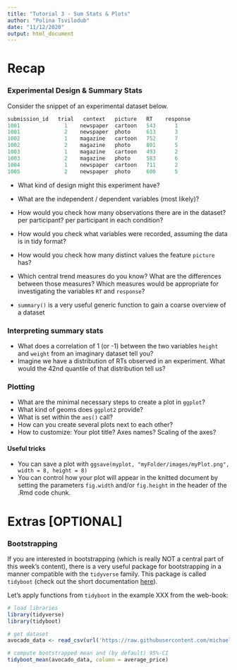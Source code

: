 ```yaml
---
title: "Tutorial 3 - Sum Stats & Plots"
author: "Polina Tsvilodub"
date: "11/12/2020"
output: html_document
---
```


# Recap 

### Experimental Design & Summary Stats
Consider the snippet of an experimental dataset below. 

```r
submission_id   trial   context   picture   RT    response
1001              1    newspaper  cartoon   543      1
1001              2    newspaper  photo     613      3
1002              1    magazine   cartoon   752      7 
1002              2    magazine   photo     801      5
1003              1    magazine   cartoon   493      2
1003              2    magazine   photo     583      6
1004              1    newspaper  cartoon   711      2 
1005              2    newspaper  photo     600      5
```

- What kind of design might this experiment have? 
- What are the independent / dependent variables (most likely)? 
- How would you check how many observations there are in the dataset? per participant? per participant in each condition?
- How would you check what variables were recorded, assuming the data is in tidy format?
- How would you check how many distinct values the feature `picture` has?

- Which central trend measures do you know? What are the differences between those measures?  Which measures would be appropriate for investigating the variables `RT` and `response`? 

- `summary()` is a very useful generic function to gain a coarse overview of a dataset 

### Interpreting summary stats

- What does a correlation of 1 (or -1) between the two variables `height` and `weight` from an imaginary dataset tell you?
- Imagine we have a distribution of RTs observed in an experiment. What would the 42nd quantile of that distribution tell us?


### Plotting 

- What are the minimal necessary steps to create a plot in `ggplot`?
- What kind of geoms does `ggplot2` provide?
- What is set within the `aes()` call?
- How can you create several plots next to each other? 
- How to customize: Your plot title? Axes names? Scaling of the axes? 

#### Useful tricks
- You can save a plot with `ggsave(myplot, "myFolder/images/myPlot.png", width = 8, height = 8)`
- You can control how your plot will appear in the knitted document by setting the parameters `fig.width` and/or `fig.height` in the header of the .Rmd code chunk. 

# Extras [OPTIONAL]

### Bootstrapping

If you are interested in bootstrapping (which is really NOT a central part of this week's content), there is a very useful package for bootstrapping in a manner compatible with the `tidyverse` family. This package is called `tidyboot` (check out the short documentation [here](https://www.rdocumentation.org/packages/tidyboot/versions/0.1.1)). 

Let's apply functions from `tidyboot` in the example XXX from the web-book:

```r
# load libraries
library(tidyverse)
library(tidyboot)

# get dataset 
avocado_data <- read_csv(url('https://raw.githubusercontent.com/michael-franke/intro-data-analysis/master/data_sets/avocado-processed.csv'))

# compute bootstrapped mean and (by default) 95%-CI
tidyboot_mean(avocado_data, column = average_price)
```
